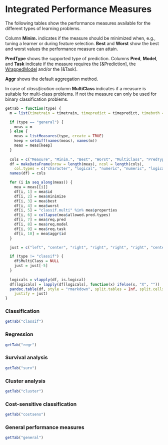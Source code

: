 # Integrated Performance Measures

The following tables show the performance measures available for the different types of
learning problems.

Column **Minim.** indicates if the measure should be minimized when, e.g., tuning a learner
or during feature selection.
**Best** and **Worst** show the best and worst values the performance measure can attain.

**PredType** shows the supported type of prediction.
Columns **Pred**, **Model**, and **Task** indicate if the measure requires the [&Prediction],
the [WrappedModel](&makeWrappedModel) and/or the [&Task].

**Aggr** shows the default aggregation method.

In case of *classification* column **MultiClass** indicates if a measure is suitable for 
multi-class problems. If not the measure can only be used for binary classification problems.


```r
getTab = function(type) {
  m = list(timetrain = timetrain, timepredict = timepredict, timeboth = timeboth, featperc = featperc)

  if (type == "general") {
  	meas = m
  } else {
    meas = listMeasures(type, create = TRUE)
    keep = setdiff(names(meas), names(m))
    meas = meas[keep]
  }
  
  cols = c("Measure", "Minim.", "Best", "Worst", "MultiClass", "PredType", "Pred", "Model", "Task", "Aggr")
  df = makeDataFrame(nrow = length(meas), ncol = length(cols),
    col.types = c("character", "logical", "numeric", "numeric", "logical", "character", "logical", "logical", "logical", "character"))
  names(df) = cols

  for (i in seq_along(meas)) {
    mea = meas[[i]]
    df[i, 1] = mea$id
    df[i, 2] = mea$minimize    
    df[i, 3] = mea$best
    df[i, 4] = mea$worst
	df[i, 5] = "classif.multi" %in% mea$properties
	df[i, 6] = collapse(mea$allowed.pred.types)
	df[i, 7] = mea$req.pred
	df[i, 8] = mea$req.model
	df[i, 9] = mea$req.task
	df[i, 10] = mea$aggr$id
  }

  just = c("left", "center", "right", "right", "right", "right", "center", "center", "center", "right")

  if (type != "classif") {
    df$MultiClass = NULL
    just = just[-5] 
  }			  
  
  logicals = vlapply(df, is.logical)
  df[logicals] = lapply(df[logicals], function(x) ifelse(x, "X", ""))
  pandoc.table(df, style = "rmarkdown", split.tables = Inf, split.cells = Inf,
    justify = just)
}
```

### Classification
```r
getTab("classif")
```

### Regression
```r
getTab("regr")
```

### Survival analysis
```r
getTab("surv")
```

### Cluster analysis
```r
getTab("cluster")
```

### Cost-sensitive classification
```r
getTab("costsens")
```

### General performance measures
```r
getTab("general")
```
